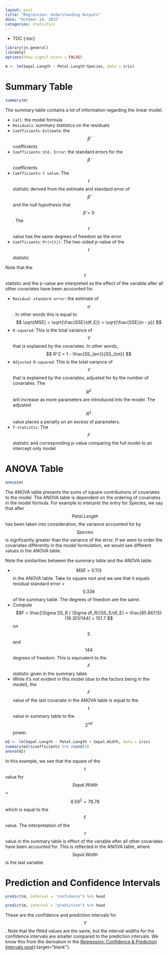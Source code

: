 ```yaml
---
layout: post
title: "Regression: Understanding Outputs"
date: "October 24, 2015"
categories: statistics
---
```


* TOC
{:toc}

```r
library(jn.general)
lib(data)
options(show.signif.stars = FALSE) 
```

```r
m <- lm(Sepal.Length ~ Petal.Length*Species, data = iris)
```

# Summary Table
```r
summary(m)
```

The summary table contains a lot of information regarding the linear model.

* `Call`: the model formula
* `Residuals`: summary statistics on the residuals
* `Coefficients`: `Estimate`: the $$\hat{\beta}$$ coefficients
* `Coefficients`: `Std. Error`: the standard errors for the $$\hat{\beta}$$ coefficients
* `Coefficients`: `t value`: The $$t$$ statistic derived from the estimate and standard error of $$\hat{\beta}$$ and the null hypothesis that $$\hat{\beta} = 0$$. The $$t$$ value has the same degrees of freedom as the error
* `Coefficients`: `Pr(>|t|)`:  The two-sided p-value of the $$t$$ statistic

Note that the $$t$$ statistic and the p-value are interpreted as the effect of the variable after all other covariates have been accounted for. 

* `Residual standard error`: the estimate of $$\sigma$$. In other words this is equal to $$ \sqrt{MSE} = \sqrt{\frac{SSE}{df_E}} =  \sqrt{\frac{SSE}{n - p}} $$
* `R-squared`: This is the total variance of $$Y$$ that is explained by the covariates. In other words, $$ R^2 = 1 - \frac{SS_{err}}{SS_{tot}} $$
* `Adjusted R-squared`: This is the total variance of $$Y$$ that is explained by the covariates, adjusted for by the number of covariates. The $$R^2$$ will increase as more parameters are introduced into the model. The adjusted $$R^2$$ value places a penalty on an excess of parameters.
* `F-statistic`: The $$F$$ statistic and corresponding p-value comparing the full model to an intercept only model

# ANOVA Table
```r
anova(m)
```

The ANOVA table presents the sums of square contributions of covariates to the model. The ANOVA table is dependent on the ordering of covariates in the model formula. For example to interpret the entry for Species, we say that after $$Petal.Length$$ has been taken into consideration, the variance accounted for by $$Species$$ is signficantly greater than the variance of the error. If we were to order the covariates differently in the model formulation, we would see different values in the ANOVA table. 

Note the similarities between the summary table and the ANOVA table. 

* $$MSE = 0.113$$ in the ANOVA table. Take its square root and we see that it equals residual standard error = $$0.336$$ of the summary table. The degrees of freedom are the same. 
* Compute $$F = \frac{\Sigma SS_R / \Sigma df_R}{SS_E/df_E} = \frac{85.867/5}{16.301/144} = 151.7 $$ on $$5$$ and $$144$$ degrees of freedom. This is equivalent to the $$F$$ statistic given in the summary table.
* While it's not evident in this model (due to the factors being in the model), the $$F$$ value of the last covariate in the ANOVA table is equal to the $$t$$ value in summary table to the $$2^{nd}$$ power. 

```r
m2 <- lm(Sepal.Length ~ Petal.Length + Sepal.Width, data = iris)
summary(m2)$coefficients %>% round(3)
anova(m2)
```

In this example, we see that the square of the $$t$$ value for $$Sepal.Width$$ = $$ 8.59^2 = 78.78 $$ which is equal to the $$F$$ value. The interpretation of the $$t$$ value in the summary table is effect of the variable after all other covariates have been accounted for. This is reflected in the ANOVA table, where $$Sepal.Width$$ is the last variable. 

# Prediction and Confidence Intervals
```r
predict(m, interval = "confidence") %>% head
```


```r
predict(m, interval = "prediction") %>% head
```

These are the confidence and prediction intervals for $$Y$$. Note that the fitted values are the same, but the interval widths for the confidence intervals are smaller compared to the prediction intervals. We know this from the derivation in the [Regression: Confidence & Prediction Intervals post][reg_int_post]{:target="blank"}. 

[reg_int_post]: http://jnguyen92.github.io/nhuyhoa//2015/10/Regression-Intervals.html
